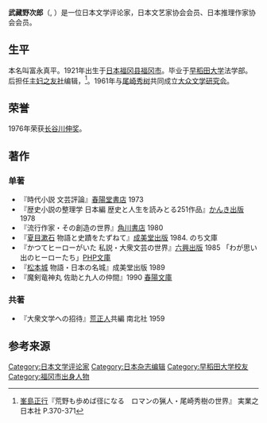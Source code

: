 '''武藏野次郎'''（{{lang-ja|武蔵野 次郎}}, {{bd|1921年|3月14日|1997年|7月9日}}）是一位日本文学评论家，日本文艺家协会会员、日本推理作家协会会员。

==生平==
本名叫富永真平。1921年出生于[[日本|日本]][[福冈县|福冈县]][[福冈市|福冈市]]。毕业于[[早稻田大学|早稻田大学]]法学部。后担任[[主妇之友社|主妇之友社]]编辑，<REF>[[峯島正行|峯島正行]]『荒野も歩めば径になる　ロマンの猟人・尾崎秀樹の世界』 実業之日本社 P.370-371</REF>。1961年与[[尾崎秀树|尾崎秀树]]共同成立[[大众文学研究会|大众文学研究会]]。

==荣誉==
1976年荣获[[长谷川伸奖|长谷川伸奖]]。

== 著作 ==
===单著===
*『時代小説 文芸評論』[[春陽堂書店|春陽堂書店]] 1973
*『歴史小説の整理学 日本編 歴史と人生を読みとる251作品』[[かんき出版|かんき出版]] 1978
*『流行作家・その創造の世界』[[角川書店|角川書店]] 1980
*『[[夏目漱石|夏目漱石]] 物語と史蹟をたずねて』[[成美堂出版|成美堂出版]] 1984. のち文庫
*『かつてヒーローがいた 私説・大衆文芸の世界』[[六興出版|六興出版]] 1985 「わが思い出のヒーローたち」[[PHP文庫|PHP文庫]]
*『[[松本城|松本城]] 物語・日本の名城』成美堂出版 1989
*『魔剣竜神丸 佐助と九人の仲間』1990 [[春陽文庫|春陽文庫]]

===共著===
*『大衆文学への招待』[[荒正人|荒正人]]共編 南北社 1959

==参考来源 ==
{{Reflist}}

{{DEFAULTSORT:Musashino Shiro}}
[[Category:日本文学评论家|Category:日本文学评论家]]
[[Category:日本杂志编辑|Category:日本杂志编辑]]
[[Category:早稻田大学校友|Category:早稻田大学校友]]
[[Category:福冈市出身人物|Category:福冈市出身人物]]